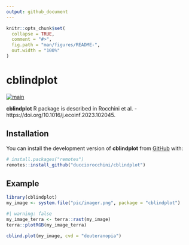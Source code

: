 ```yaml
---
output: github_document
---
```


<!-- README.md is generated from README.Rmd. Please edit that file -->

```r
knitr::opts_chunk$set(
  collapse = TRUE,
  comment = "#>",
  fig.path = "man/figures/README-",
  out.width = "100%"
)
```

# cblindplot

<!-- badges: start -->
[![main](https://github.com/ducciorocchini/cblindplot/actions/workflows/main.yaml/badge.svg)](https://github.com/ducciorocchini/cblindplot/actions/workflows/main.yaml)
<!-- badges: end -->

**cblindplot** R package is described in Rocchini et al. - https://doi.org/10.1016/j.ecoinf.2023.102045.

## Installation

You can install the development version of **cblindplot** from [GitHub](https://github.com/) with:

``` r
# install.packages("remotes")
remotes::install_github("ducciorocchini/cblindplot")
```

## Example

```r
library(cblindplot)
my_image <- system.file("pic/imager.png", package = "cblindplot")
```

```r
#| warning: false
my_image_terra <- terra::rast(my_image)
terra::plotRGB(my_image_terra)
```

```r
cblind.plot(my_image, cvd = "deuteranopia")
```

